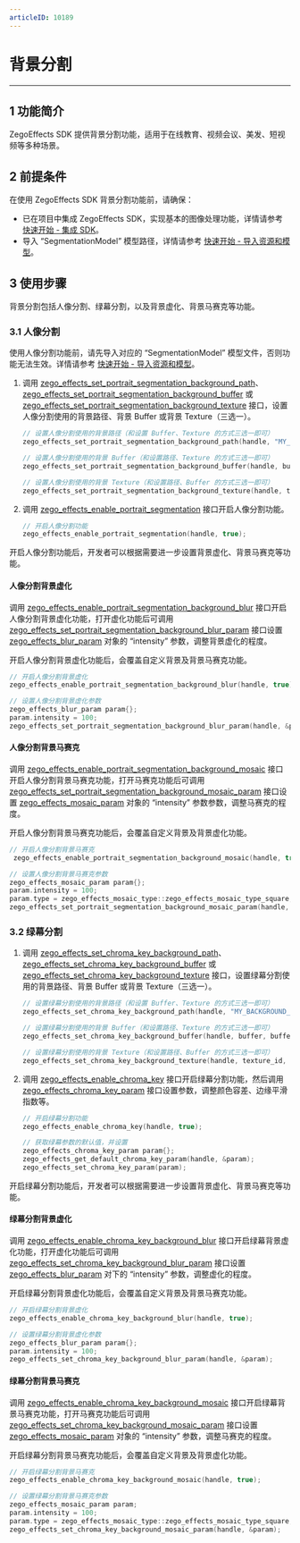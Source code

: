 ```yaml
---
articleID: 10189
---
```


# 背景分割

- - -

## 1 功能简介

ZegoEffects SDK 提供背景分割功能，适用于在线教育、视频会议、美发、短视频等多种场景。

## 2 前提条件

在使用 ZegoEffects SDK 背景分割功能前，请确保：

- 已在项目中集成 ZegoEffects SDK，实现基本的图像处理功能，详情请参考 [快速开始 - 集成 SDK](!Quick_Starts/Integration)。
- 导入 “SegmentationModel” 模型路径，详情请参考 [快速开始 - 导入资源和模型](!Quick_Starts/Import_Resources#2)。



## 3 使用步骤

背景分割包括人像分割、绿幕分割，以及背景虚化、背景马赛克等功能。

### 3.1 人像分割

<Warning title="Warning">

使用人像分割功能前，请先导入对应的 “SegmentationModel” 模型文件，否则功能无法生效。详情请参考 [快速开始 - 导入资源和模型](!Quick_Starts/Import_Resources)。
</Warning>


1. 调用 [zego_effects_set_portrait_segmentation_background_path](@zego_effects_set_portrait_segmentation_background_path)、[zego_effects_set_portrait_segmentation_background_buffer](@zego_effects_set_portrait_segmentation_background_buffer) 或 [zego_effects_set_portrait_segmentation_background_texture](@zego_effects_set_portrait_segmentation_background_texture) 接口，设置人像分割使用的背景路径、背景 Buffer 或背景 Texture（三选一）。

    ```c
    // 设置人像分割使用的背景路径（和设置 Buffer、Texture 的方式三选一即可）
    zego_effects_set_portrait_segmentation_background_path(handle, "MY_BACKGROUND_PATH", zego_effects_scale_mode_aspect_fill);

    // 设置人像分割使用的背景 Buffer（和设置路径、Texture 的方式三选一即可）
    zego_effects_set_portrait_segmentation_background_buffer(handle, buffer, buffer_length, param, zego_effects_scale_mode_aspect_fill);

    // 设置人像分割使用的背景 Texture（和设置路径、Buffer 的方式三选一即可）
    zego_effects_set_portrait_segmentation_background_texture(handle, texture_id, param, zego_effects_scale_mode_aspect_fill);
    ```

2. 调用 [zego_effects_enable_portrait_segmentation](@zego_effects_enable_portrait_segmentation) 接口开启人像分割功能。

    ```c
    // 开启人像分割功能
    zego_effects_enable_portrait_segmentation(handle, true);
    ```


<p>开启人像分割功能后，开发者可以根据需要进一步设置背景虚化、背景马赛克等功能。</p>

#### 人像分割背景虚化

调用 [zego_effects_enable_portrait_segmentation_background_blur](@zego_effects_enable_portrait_segmentation_background_blur) 接口开启人像分割背景虚化功能，打开虚化功能后可调用 [zego_effects_set_portrait_segmentation_background_blur_param](@zego_effects_set_portrait_segmentation_background_blur_param) 接口设置 [zego_effects_blur_param](@-zego_effects_blur_param) 对象的 “intensity” 参数，调整背景虚化的程度。

<div class = 'mk-warning'>

开启人像分割背景虚化功能后，会覆盖自定义背景及背景马赛克功能。
</div>

   
```c
// 开启人像分割背景虚化
zego_effects_enable_portrait_segmentation_background_blur(handle, true);

// 设置人像分割背景虚化参数
zego_effects_blur_param param{};
param.intensity = 100;
zego_effects_set_portrait_segmentation_background_blur_param(handle, &param);
```

#### 人像分割背景马赛克

调用 [zego_effects_enable_portrait_segmentation_background_mosaic](@zego_effects_enable_portrait_segmentation_background_mosaic) 接口开启人像分割背景马赛克功能，打开马赛克功能后可调用 [zego_effects_set_portrait_segmentation_background_mosaic_param](@zego_effects_set_portrait_segmentation_background_mosaic_param) 接口设置 [zego_effects_mosaic_param](@-zego_effects_mosaic_param) 对象的 “intensity” 参数参数，调整马赛克的程度。

<div class = 'mk-warning'>

开启人像分割背景马赛克功能后，会覆盖自定义背景及背景虚化功能。
</div> 

   
```c
// 开启人像分割背景马赛克
 zego_effects_enable_portrait_segmentation_background_mosaic(handle, true);

// 设置人像分割背景马赛克参数
zego_effects_mosaic_param param{};
param.intensity = 100;
param.type = zego_effects_mosaic_type::zego_effects_mosaic_type_square;
zego_effects_set_portrait_segmentation_background_mosaic_param(handle, &param);
```


### 3.2 绿幕分割

1. 调用 [zego_effects_set_chroma_key_background_path](@zego_effects_set_chroma_key_background_path)、[zego_effects_set_chroma_key_background_buffer](@zego_effects_set_chroma_key_background_buffer) 或 [zego_effects_set_chroma_key_background_texture](@zego_effects_set_chroma_key_background_texture) 接口，设置绿幕分割使用的背景路径、背景 Buffer 或背景 Texture（三选一）。

    ```c
    // 设置绿幕分割使用的背景路径（和设置 Buffer、Texture 的方式三选一即可）
    zego_effects_set_chroma_key_background_path(handle, "MY_BACKGROUND_PATH", zego_effects_scale_mode_aspect_fill);

    // 设置绿幕分割使用的背景 Buffer（和设置路径、Texture 的方式三选一即可）
    zego_effects_set_chroma_key_background_buffer(handle, buffer, buffer_length, param, zego_effects_scale_mode_aspect_fill);

    // 设置绿幕分割使用的背景 Texture（和设置路径、Buffer 的方式三选一即可）
    zego_effects_set_chroma_key_background_texture(handle, texture_id, param, zego_effects_scale_mode_aspect_fill);
    ```

2. 调用 [zego_effects_enable_chroma_key](@zego_effects_enable_chroma_key) 接口开启绿幕分割功能，然后调用 [zego_effects_chroma_key_param](@-zego_effects_chroma_key_param) 接口设置参数，调整颜色容差、边缘平滑指数等。

    ```c
    // 开启绿幕分割功能
    zego_effects_enable_chroma_key(handle, true);

    // 获取绿幕参数的默认值，并设置
    zego_effects_chroma_key_param param{};
    zego_effects_get_default_chroma_key_param(handle, &param);
    zego_effects_set_chroma_key_param(param);
    ```

<p>开启绿幕分割功能后，开发者可以根据需要进一步设置背景虚化、背景马赛克等功能。</p>

#### 绿幕分割背景虚化

调用 [zego_effects_enable_chroma_key_background_blur](@zego_effects_enable_chroma_key_background_blur) 接口开启绿幕背景虚化功能，打开虚化功能后可调用 [zego_effects_set_chroma_key_background_blur_param](@zego_effects_set_chroma_key_background_blur_param) 接口设置 [zego_effects_blur_param](@-zego_effects_blur_param) 对下的 “intensity” 参数，调整虚化的程度。


<div class = 'mk-warning'>

开启绿幕分割背景虚化功能后，会覆盖自定义背景及背景马赛克功能。
</div>

   
```c
// 开启绿幕分割背景虚化
zego_effects_enable_chroma_key_background_blur(handle, true);

// 设置绿幕分割背景虚化参数
zego_effects_blur_param param{};
param.intensity = 100;
zego_effects_set_chroma_key_background_blur_param(handle, &param);
```

#### 绿幕分割背景马赛克

调用 [zego_effects_enable_chroma_key_background_mosaic](@zego_effects_enable_chroma_key_background_mosaic) 接口开启绿幕背景马赛克功能，打开马赛克功能后可调用 [zego_effects_set_chroma_key_background_mosaic_param](@zego_effects_set_chroma_key_background_mosaic_param) 接口设置 [zego_effects_mosaic_param](@-zego_effects_mosaic_param) 对象的 “intensity” 参数，调整马赛克的程度。

<div class = 'mk-warning'>

开启绿幕分割背景马赛克功能后，会覆盖自定义背景及背景虚化功能。
</div>
   
```c
// 开启绿幕分割背景马赛克
zego_effects_enable_chroma_key_background_mosaic(handle, true);

// 设置绿幕分割背景马赛克参数
zego_effects_mosaic_param param;
param.intensity = 100;
param.type = zego_effects_mosaic_type::zego_effects_mosaic_type_square;
zego_effects_set_chroma_key_background_mosaic_param(handle, &param);
```
